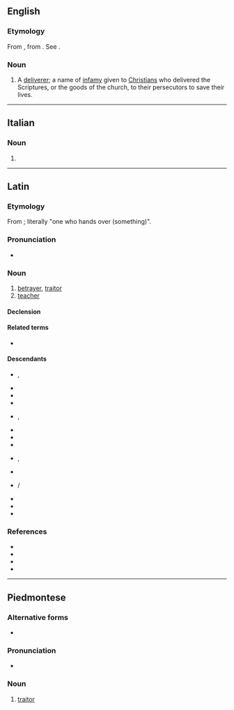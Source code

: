 ==English==

===Etymology===
From {{der|en|la|traditor||betrayer}}, from {{m|la|trado||I hand over}}. See {{m|en|traitor}}.

===Noun===
{{en-noun|s|traditores}}

# A [[deliverer]]; a name of [[infamy]] given to [[Christian]]s who delivered the Scriptures, or the goods of the church, to their persecutors to save their lives.
#: {{rfquotek|en|Milner}}

{{Webster 1913}}

----

==Italian==

===Noun===
{{it-noun|m|-}}

# {{apocopic form of|it|traditore}}

----

==Latin==

===Etymology===
From {{m|la|trādō||give up, hand over}}; literally "one who hands over (something)".

===Pronunciation===
* {{la-IPA|trāditor}}

===Noun===
{{la-noun|trāditor<3>|f=trāditrīx}}

# [[betrayer]], [[traitor]]
# [[teacher]]

====Declension====
{{la-ndecl|trāditor<3>}}

====Related terms====
* {{l|la|trāditiō}}

====Descendants====
{{top2}}
* {{desc|sq|tradhtar}}, {{l|sq|tradhëtar}}
* {{desc|br|treitour}}
* {{desc|ca|traïdor}}
* {{desc|nl|treiteren}}
* {{desctree|fro|traitor}},
* {{desc|gl|traidor}}
* {{desc|ht|trèt}}
* {{desc|it|traditore}}
* {{desc|oc|traïdor}}, {{l|oc|traite}}
* {{desc|pro|trachor}}
* {{desc|pms|traditor}}/{{l|pms|traditur}}
* {{desc|pt|traidor}}
* {{desc|es|traidor}}
* {{desc|ro|trădător}}
{{bottom}}

===References===
* {{R:L&S}}
* {{R:Elementary Lewis}}
* {{R:du Cange}}
* {{R:Gaffiot}}

----

==Piedmontese==

===Alternative forms===
* {{alter|pms|traditur}}

===Pronunciation===
* {{IPA|pms|/tradiˈtur/}}

===Noun===
{{head|pms|noun|g=m|plural|traditor}}

# [[traitor]]